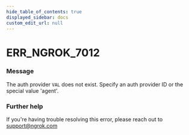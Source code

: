 ```yaml
---
hide_table_of_contents: true
displayed_sidebar: docs
custom_edit_url: null
---
```



# ERR_NGROK_7012

### Message
The auth provider `VAL` does not exist. Specify an auth provider ID or the special value 'agent'.

### Further help
If you're having trouble resolving this error, please reach out to [support@ngrok.com](mailto:support@ngrok.com?subject=Help%20with%20ERR_NGROK_7012)


<ErrorDetails error='err_ngrok_7012' />
